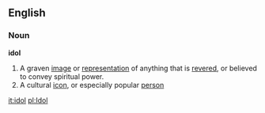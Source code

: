 ==English==

===Noun===

'''idol'''

#A graven [[image]] or [[representation]] of anything that is [[revered]], or believed to convey spiritual power.
#A cultural [[icon]], or especially popular [[person]]

[[it:idol]]
[[pl:Idol]]